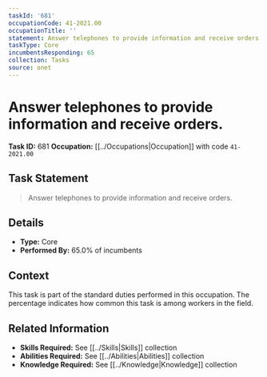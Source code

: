 ```yaml
---
taskId: '681'
occupationCode: 41-2021.00
occupationTitle: ''
statement: Answer telephones to provide information and receive orders.
taskType: Core
incumbentsResponding: 65
collection: Tasks
source: onet
---
```

# Answer telephones to provide information and receive orders.

**Task ID:** 681
**Occupation:** [[../Occupations|Occupation]] with code `41-2021.00`

## Task Statement

> Answer telephones to provide information and receive orders.

## Details

- **Type:** Core
- **Performed By:** 65.0% of incumbents

## Context

This task is part of the standard duties performed in this occupation. The percentage indicates how common this task is among workers in the field.

## Related Information

- **Skills Required:** See [[../Skills|Skills]] collection
- **Abilities Required:** See [[../Abilities|Abilities]] collection
- **Knowledge Required:** See [[../Knowledge|Knowledge]] collection
